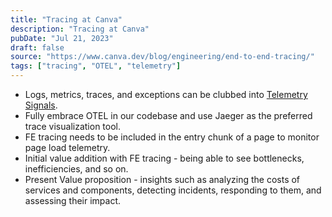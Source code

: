 ```yaml
---
title: "Tracing at Canva"
description: "Tracing at Canva"
pubDate: "Jul 21, 2023"
draft: false
source: "https://www.canva.dev/blog/engineering/end-to-end-tracing/"
tags: ["tracing", "OTEL", "telemetry"]
---
```

* Logs, metrics, traces, and exceptions can be clubbed into <u>Telemetry Signals</u>.
* Fully embrace OTEL in our codebase and use Jaeger as the preferred trace visualization tool.
* FE tracing needs to be included in the entry chunk of a page to monitor page load telemetry.
* Initial value addition with FE tracing - being able to see bottlenecks, inefficiencies, and so on.
* Present Value proposition - insights such as analyzing the costs of services and components, detecting incidents, responding to them, and assessing their impact.